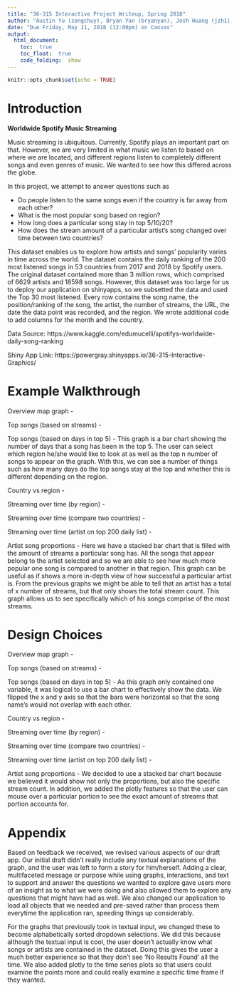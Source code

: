 ```yaml
---
title: "36-315 Interactive Project Writeup, Spring 2018"
author: "Austin Yu (zongchuy), Bryan Yan (bryanyan), Josh Huang (jzh1), Julie Kim (juliek1)"
date: "Due Friday, May 11, 2018 (12:00pm) on Canvas"
output: 
  html_document:
    toc:  true
    toc_float:  true
    code_folding:  show
---
```


```r
knitr::opts_chunk$set(echo = TRUE)
```


Introduction
===

**Worldwide Spotify Music Streaming**

Music streaming is ubiquitous. Currently, Spotify plays an important part on 
that. However, we are very limited in what music we listen to based on where we 
are located, and different regions listen to completely different songs and even 
genres of music. We wanted to see how this differed across the globe.

In this project, we attempt to answer questions such as

* Do people listen to the same songs even if the country is far away from each
other?
* What is the most popular song based on region?
* How long does a particular song stay in top 5/10/20?
* How does the stream amount of a particular artist's song changed over time 
between two countries?

This dataset enables us to explore how artists and songs' popularity varies in 
time across the world. The dataset contains the daily ranking of the 200 most
listened songs in 53 countries from 2017 and 2018 by Spotify users. The original
dataset contained more than 3 million rows, which comprised of 6629 artists and 
18598 songs. However, this dataset was too large for us to deploy our 
application on shinyapps, so we subsetted the data and used the Top 30 most 
listened. Every row contains the song name, the position/ranking of the song, 
the artist, the number of streams, the URL, the date the data point was 
recorded, and the region. We wrote additional code to add columns for the month 
and the country.

Data Source: https://www.kaggle.com/edumucelli/spotifys-worldwide-daily-song-ranking

Shiny App Link: https://powergray.shinyapps.io/36-315-Interactive-Graphics/ 


Example Walkthrough
===

Overview map graph - 

Top songs (based on streams) - 

Top songs (based on days in top 5) - This graph is a bar chart showing the 
number of days that a song has been in the top 5. The user can select which 
region he/she would like to look at as well as the top n number of songs to 
appear on the graph. With this, we can see a number of things such as how many
days do the top songs stay at the top and whether this is different depending
on the region. 

Country vs region - 

Streaming over time (by region) - 

Streaming over time (compare two countries) - 

Streaming over time (artist on top 200 daily list) - 

Artist song proportions - Here we have a stacked bar chart that is filled with
the amount of streams a particular song has. All the songs that appear belong
to the artist selected and so we are able to see how much more popular one 
song is compared to another in that region. This graph can be useful as if 
shows a more in-depth view of how successful a particular artist is. From the 
previous graphs we might be able to tell that an artist has a total of x 
number of streams, but that only shows the total stream count. This graph allows
us to see specifically which of his songs comprise of the most streams.

Design Choices
===

Overview map graph - 

Top songs (based on streams) - 

Top songs (based on days in top 5) - As this graph only contained one variable,
it was logical to use a bar chart to effectively show the data. We flipped the
x and y axis so that the bars were horizontal so that the song name's would not
overlap with each other. 

Country vs region - 

Streaming over time (by region) - 

Streaming over time (compare two countries) - 

Streaming over time (artist on top 200 daily list) - 

Artist song proportions - We decided to use a stacked bar chart because we 
believed it would show not only the proportions, but also the specific stream
count. In addition, we added the plotly features so that the user can mouse
over a particular portion to see the exact amount of streams that portion 
accounts for. 

Appendix
===

Based on feedback we received, we revised various aspects of our draft app. Our
initial draft didn't really include any textual explanations of the graph,
and the user was left to form a story for him/herself. Adding a clear, 
multifaceted message or purpose while using graphs, interactions, and text to
support and answer the questions we wanted to explore gave users more of
an insight as to what we were doing and also allowed them to explore any
questions that might have had as well. We also changed our application to load 
all objects that we needed and pre-saved rather than process them everytime 
the application ran, speeding things up considerably. 

For the graphs that previously took in textual input, we changed these to become
alphabetically sorted dropdown selections. We did this because although the 
textual input is cool, the user doesn't actually know what songs or artists are
contained in the dataset. Doing this gives the user a much better experience so 
that they don't see 'No Results Found' all the time. We also added plotly to the
time series plots so that users could examine the points more and could really 
examine a specific time frame if they wanted. 



